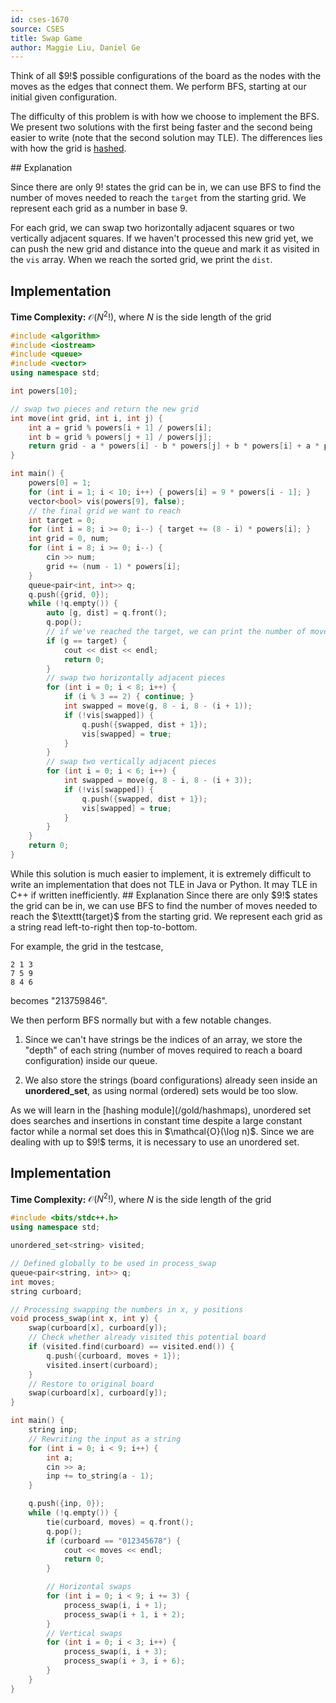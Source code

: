 ```yaml
---
id: cses-1670
source: CSES
title: Swap Game
author: Maggie Liu, Daniel Ge
---
```


<Spoiler title="Hint">
Think of all $9!$ possible configurations of the board as the nodes with the moves
as the edges that connect them. We perform BFS, starting at our initial given
configuration.
</Spoiler>

The difficulty of this problem is with how we choose to implement the BFS. We present
two solutions with the first being faster and the second being easier to write
(note that the second solution may TLE). The differences lies with how the grid is
[hashed](/gold/string-hashing).

<Spoiler title="Solution 1">
## Explanation

Since there are only $9!$ states the grid can be in, we can use BFS to find the
number of moves needed to reach the $\texttt{target}$ from the starting grid. We
represent each grid as a number in base $9$.

For each grid, we can swap two horizontally adjacent squares or two vertically
adjacent squares. If we haven't processed this new grid yet, we can push the new
grid and distance into the queue and mark it as visited in the $\texttt{vis}$
array. When we reach the sorted grid, we print the $\texttt{dist}$.

## Implementation

**Time Complexity:** $\mathcal{O}(N^2!)$, where $N$ is the side length of the
grid

<LanguageSection>
<CPPSection>

```cpp
#include <algorithm>
#include <iostream>
#include <queue>
#include <vector>
using namespace std;

int powers[10];

// swap two pieces and return the new grid
int move(int grid, int i, int j) {
	int a = grid % powers[i + 1] / powers[i];
	int b = grid % powers[j + 1] / powers[j];
	return grid - a * powers[i] - b * powers[j] + b * powers[i] + a * powers[j];
}

int main() {
	powers[0] = 1;
	for (int i = 1; i < 10; i++) { powers[i] = 9 * powers[i - 1]; }
	vector<bool> vis(powers[9], false);
	// the final grid we want to reach
	int target = 0;
	for (int i = 8; i >= 0; i--) { target += (8 - i) * powers[i]; }
	int grid = 0, num;
	for (int i = 8; i >= 0; i--) {
		cin >> num;
		grid += (num - 1) * powers[i];
	}
	queue<pair<int, int>> q;
	q.push({grid, 0});
	while (!q.empty()) {
		auto [g, dist] = q.front();
		q.pop();
		// if we've reached the target, we can print the number of moves
		if (g == target) {
			cout << dist << endl;
			return 0;
		}
		// swap two horizontally adjacent pieces
		for (int i = 0; i < 8; i++) {
			if (i % 3 == 2) { continue; }
			int swapped = move(g, 8 - i, 8 - (i + 1));
			if (!vis[swapped]) {
				q.push({swapped, dist + 1});
				vis[swapped] = true;
			}
		}
		// swap two vertically adjacent pieces
		for (int i = 0; i < 6; i++) {
			int swapped = move(g, 8 - i, 8 - (i + 3));
			if (!vis[swapped]) {
				q.push({swapped, dist + 1});
				vis[swapped] = true;
			}
		}
	}
	return 0;
}
```

</CPPSection>
</LanguageSection>
</Spoiler>


<Spoiler title="Solution 2">
<Warning>
While this solution is much easier to implement, it is extremely difficult to write an implementation that does not TLE in Java or Python. It may TLE in C++ if written inefficiently.
</Warning>
## Explanation
Since there are only $9!$ states the grid can be in, we can use BFS to find the
number of moves needed to reach the $\texttt{target}$ from the starting grid. We
represent each grid as a string read left-to-right then top-to-bottom.

For example, the grid in the testcase,
```
2 1 3
7 5 9
8 4 6
```
becomes "213759846".

We then perform BFS normally but with a few notable changes.

1. Since we can't have strings be the indices of an array, we store the "depth" of each string (number of moves required to reach a board configuration) inside our queue.

2. We also store the strings (board configurations) already seen inside an **unordered_set**, as using normal (ordered) sets would be too slow.

<Info title="Significance of using unordered set">
As we will learn in the [hashing module](/gold/hashmaps), unordered set does searches and insertions in constant time despite a large constant factor while a normal set does this in $\mathcal{O}(\log n)$. Since we are dealing with up to $9!$ terms, it is necessary to use an unordered set.
</Info>

## Implementation

**Time Complexity:** $\mathcal{O}(N^2!)$, where $N$ is the side length of the
grid

<LanguageSection>
<CPPSection>

```cpp
#include <bits/stdc++.h>
using namespace std;

unordered_set<string> visited;

// Defined globally to be used in process_swap
queue<pair<string, int>> q;
int moves;
string curboard;

// Processing swapping the numbers in x, y positions
void process_swap(int x, int y) {
	swap(curboard[x], curboard[y]);
	// Check whether already visited this potential board
	if (visited.find(curboard) == visited.end()) {
		q.push({curboard, moves + 1});
		visited.insert(curboard);
	}
	// Restore to original board
	swap(curboard[x], curboard[y]);
}

int main() {
	string inp;
	// Rewriting the input as a string
	for (int i = 0; i < 9; i++) {
		int a;
		cin >> a;
		inp += to_string(a - 1);
	}

	q.push({inp, 0});
	while (!q.empty()) {
		tie(curboard, moves) = q.front();
		q.pop();
		if (curboard == "012345678") {
			cout << moves << endl;
			return 0;
		}

		// Horizontal swaps
		for (int i = 0; i < 9; i += 3) {
			process_swap(i, i + 1);
			process_swap(i + 1, i + 2);
		}
		// Vertical swaps
		for (int i = 0; i < 3; i++) {
			process_swap(i, i + 3);
			process_swap(i + 3, i + 6);
		}
	}
}
```

</CPPSection>
</LanguageSection>
</Spoiler>
